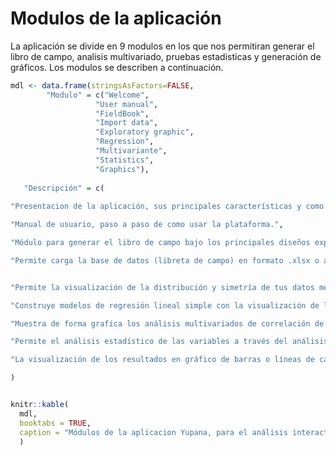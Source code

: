 # Modulos de la aplicación

La aplicación se divide en 9 modulos en los que nos permitiran generar el libro de campo, analisis multivariado, pruebas estadisticas y generación de gráficos. Los modulos se describen a continuación.


```r

mdl <- data.frame(stringsAsFactors=FALSE,
        "Modulo" = c("Welcome", 
                   "User manual", 
                   "FieldBook", 
                   "Import data",
                   "Exploratory graphic",
                   "Regression", 
                   "Multivariante",
                   "Statistics", 
                   "Graphics"),
        
   "Descripción" = c(
     
"Presentacion de la aplicación, sus principales características y como hacer la referencia bibliográfica de la plataforma.",

"Manual de usuario, paso a paso de como usar la plataforma.",

"Módulo para generar el libro de campo bajo los principales diseños experimentales (DCA, DBCA, DCL. factorial) para colecta de datos durante tu investigación.",

"Permite carga la base de datos (libreta de campo) en formato .xlsx o a través de una hoja de cálculo de google.",


"Permite la visualización de la distribución y simetría de tus datos mediante la construcción de diagramas de cajas o boxplot.",

"Construye modelos de regresión lineal simple con la visualización de la ecuación y representación gráfica.",

"Muestra de forma grafica los análisis multivariados de correlación de Pearson y en análisis de componentes principales (PCA).",

"Permite el análisis estadístico de las variables a través del análisis de varianza, prueba de comparación de medias, resúmen de datos como evaluar los supuestos estadísticos.",

"La visualización de los resultados en gráfico de barras o líneas de calidad científica, permitiendo modificar de acuerdo al requerimiento del usuario")

)


knitr::kable(
  mdl,
  booktabs = TRUE,
  caption = "Módulos de la aplicacion Yupana, para el análisis interactivo de datos."
  )

```
